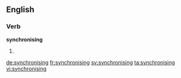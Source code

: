 ==English==

===Verb===
'''synchronising'''

# {{present participle of|synchronise}}

[[de:synchronising]]
[[fr:synchronising]]
[[sv:synchronising]]
[[ta:synchronising]]
[[vi:synchronising]]